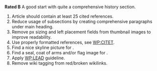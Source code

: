 <article id="9456939" title=Talk:Baghdad/Comments>
	<talkpage id="9456939" title="Talk:Baghdad/Comments">
'''Rated B''' A good start with quite a comprehensive history section.  
# Article should contain at least 25 cited references.
# Reduce usage of subsections by creating comprehensive paragraphs under main heading.
# Remove px sizing and left placement fields from thumbnail images to improve readability.
# Use properly formatted references, see [[WP:CITET]].
# Find a nice skyline picture for {{tl|Infobox City}}.
# Find a seal, coat of arms and/or flag image for {{tl|Infobox City}}.
# Apply [[WP:LEAD]] guideline.
# Remove wiki tagging from red/broken wikilinks.
	</talkpage>
</article>